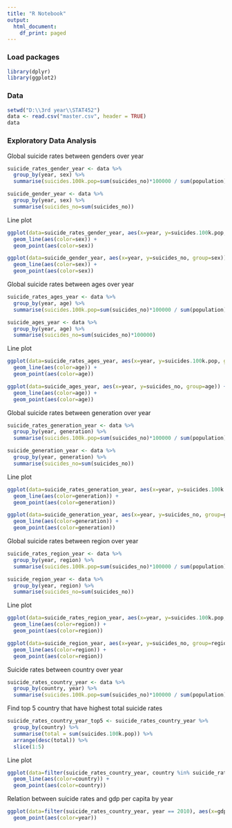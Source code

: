 ---
title: "R Notebook"
output:
  html_document:
    df_print: paged
---

### Load packages

```{r}
library(dplyr)
library(ggplot2)
```

### Data

```{r}
setwd("D:\\3rd year\\STAT452")
data <- read.csv("master.csv", header = TRUE)
data
```


### Exploratory Data Analysis

Global suicide rates between genders over year

```{r}
suicide_rates_gender_year <- data %>%
  group_by(year, sex) %>%
  summarise(suicides.100k.pop=sum(suicides_no)*100000 / sum(population))

suicide_gender_year <- data %>%
  group_by(year, sex) %>%
  summarise(suicides_no=sum(suicides_no))
```

Line plot

```{r}
ggplot(data=suicide_rates_gender_year, aes(x=year, y=suicides.100k.pop, group=sex)) +
  geom_line(aes(color=sex)) +
  geom_point(aes(color=sex))

ggplot(data=suicide_gender_year, aes(x=year, y=suicides_no, group=sex)) +
  geom_line(aes(color=sex)) +
  geom_point(aes(color=sex))
```

Global suicide rates between ages over year

```{r}
suicide_rates_ages_year <- data %>%
  group_by(year, age) %>%
  summarise(suicides.100k.pop=sum(suicides_no)*100000 / sum(population))

suicide_ages_year <- data %>%
  group_by(year, age) %>%
  summarise(suicides_no=sum(suicides_no)*100000)
```

Line plot

```{r}
ggplot(data=suicide_rates_ages_year, aes(x=year, y=suicides.100k.pop, group=age)) +
  geom_line(aes(color=age)) +
  geom_point(aes(color=age))

ggplot(data=suicide_ages_year, aes(x=year, y=suicides_no, group=age)) +
  geom_line(aes(color=age)) +
  geom_point(aes(color=age))
```

Global suicide rates between generation over year

```{r}
suicide_rates_generation_year <- data %>%
  group_by(year, generation) %>%
  summarise(suicides.100k.pop=sum(suicides_no)*100000 / sum(population))

suicide_generation_year <- data %>%
  group_by(year, generation) %>%
  summarise(suicides_no=sum(suicides_no))
```

Line plot

```{r}
ggplot(data=suicide_rates_generation_year, aes(x=year, y=suicides.100k.pop, group=generation)) +
  geom_line(aes(color=generation)) +
  geom_point(aes(color=generation))

ggplot(data=suicide_generation_year, aes(x=year, y=suicides_no, group=generation)) +
  geom_line(aes(color=generation)) +
  geom_point(aes(color=generation))
```

Global suicide rates between region over year

```{r}
suicide_rates_region_year <- data %>%
  group_by(year, region) %>%
  summarise(suicides.100k.pop=sum(suicides_no)*100000 / sum(population))

suicide_region_year <- data %>%
  group_by(year, region) %>%
  summarise(suicides_no=sum(suicides_no))
```

Line plot
```{r}
ggplot(data=suicide_rates_region_year, aes(x=year, y=suicides.100k.pop, group=region)) +
  geom_line(aes(color=region)) +
  geom_point(aes(color=region))

ggplot(data=suicide_region_year, aes(x=year, y=suicides_no, group=region)) +
  geom_line(aes(color=region)) +
  geom_point(aes(color=region))
```


Suicide rates between country over year

```{r}
suicide_rates_country_year <- data %>%
  group_by(country, year) %>%
  summarise(suicides.100k.pop=sum(suicides_no)*100000 / sum(population), gdp_per_capita=mean(gdp_per_capita....))
```

Find top 5 country that have highest total suicide rates

```{r}
suicide_rates_country_year_top5 <- suicide_rates_country_year %>%
  group_by(country) %>%
  summarise(total = sum(suicides.100k.pop)) %>%
  arrange(desc(total)) %>%
  slice(1:5)
```


Line plot

```{r}
ggplot(data=filter(suicide_rates_country_year, country %in% suicide_rates_country_year_top5$country), aes(x=year, y=suicides.100k.pop, group=country)) +
  geom_line(aes(color=country)) +
  geom_point(aes(color=country))
```

Relation between suicide rates and gdp per capita by year

```{r}
ggplot(data=filter(suicide_rates_country_year, year == 2010), aes(x=gdp_per_capita, y=suicides.100k.pop, group=year)) +
  geom_point(aes(color=year))
```



